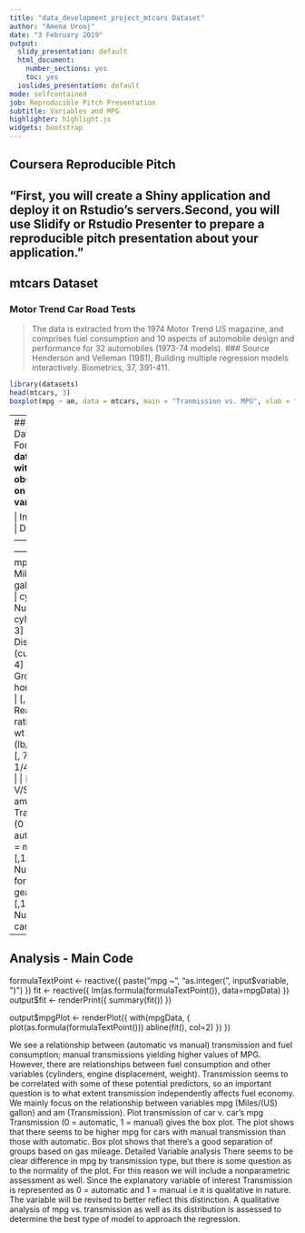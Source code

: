 ---
title: "data_development_project_mtcars Dataset"
author: "Amena Urooj"
date: "3 February 2019"
output:
  slidy_presentation: default
  html_document:
    number_sections: yes
    toc: yes
  ioslides_presentation: default
mode: selfcontained
job: Reproducible Pitch Presentation
subtitle: Variables and MPG
highlighter: highlight.js
widgets: bootstrap
---

## Coursera Reproducible Pitch
 "First, you will create a Shiny application and deploy it on Rstudio's servers.Second, you will use Slidify or Rstudio Presenter to prepare a reproducible pitch presentation about your application."
---
## mtcars Dataset
### Motor Trend Car Road Tests

> The data is extracted from the 1974 Motor Trend US magazine, and comprises fuel consumption and 10 aspects of automobile design and performance for 32 automobiles (1973-74 models).
### Source
> Henderson and Velleman (1981), Building multiple regression models interactively. Biometrics, 37, 391-411.
```{r}
library(datasets)
head(mtcars, 3)
boxplot(mpg ~ am, data = mtcars, main = "Tranmission vs. MPG", xlab = "Transmission(0 = automatic, 1 = manual)", ylab ="MPG")
```
---
## mtcars Dataset - Format
**A data frame with 32 observations on 11 variables.**

| Index | Field | Detail |
------- | ----- | ------ |
| [, 1] | mpg | Miles/(US) gallon |
| [, 2]  | cyl | Number of cylinders |
| [, 3]	| disp | Displacement (cu.in.) |
| [, 4]	| hp | Gross horsepower |
| [, 5]	| drat | Rear axle ratio |
| [, 6]	| wt | Weight (lb/1000) |
| [, 7]	| qsec | 1/4 mile time |
| [, 8]	| vs | V/S |
| [, 9]	| am | Transmission (0 = automatic, 1 = manual) |
| [,10]	| gear | Number of forward gears |
| [,11]	| carb | Number of carburetors |
---

## Analysis - Main Code
  formulaTextPoint <- reactive({
    paste("mpg ~", "as.integer(", input$variable, ")")  })
    fit <- reactive({
    lm(as.formula(formulaTextPoint()), data=mpgData)  })
  output$fit <- renderPrint({
    summary(fit()) })
  
  output$mpgPlot <- renderPlot({
    with(mpgData, {
      plot(as.formula(formulaTextPoint()))
      abline(fit(), col=2)
    })  })

We see a relationship between (automatic vs manual) transmission and fuel consumption; manual transmissions yielding higher values of MPG. However, there are relationships between fuel consumption and other variables (cylinders, engine displacement, weight). Transmission seems to be correlated with some of these potential predictors, so an important question is to what extent transmission independently affects fuel economy. We mainly focus on the relationship between variables mpg (Miles/(US) gallon) and am (Transmission). Plot transmission of car v. car's mpg Transmission (0 = automatic, 1 = manual) gives the box plot. 
The plot shows that there seems to be higher mpg for cars with manual transmission than those with automatic. Box plot shows that there's a good separation of groups based on gas mileage. Detailed Variable analysis There seems to be clear difference in mpg by transmission type, but there is some question as to the normality of the plot. 
For this reason we will include a nonparametric assessment as well. Since the explanatory variable of interest Transmission is represented as 0 = automatic and 1 = manual i.e it is qualitative in nature. The variable will be revised to better reflect this distinction. A qualitative analysis of mpg vs. transmission as well as its distribution is assessed to determine the best type of model to approach the regression.
